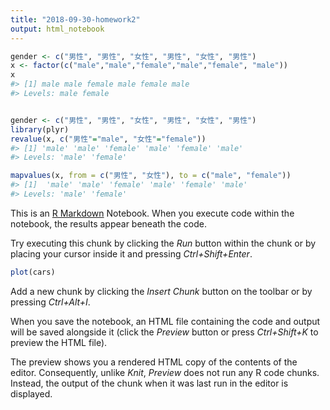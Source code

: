 ```yaml
---
title: "2018-09-30-homework2"
output: html_notebook
---
```

```r
gender <- c("男性", "男性", "女性", "男性", "女性", "男性")
x <- factor(c("male","male","female","male","female", "male"))
x
#> [1] male male female male female male
#> Levels: male female



```

```r
gender <- c("男性", "男性", "女性", "男性", "女性", "男性")
library(plyr)
revalue(x, c("男性"="male", "女性"="female"))
#> [1] 'male' 'male' 'female' 'male' 'female' 'male'  
#> Levels: 'male' 'female'

mapvalues(x, from = c("男性", "女性"), to = c("male", "female"))
#> [1]  'male' 'male' 'female' 'male' 'female' 'male' 
#> Levels: 'male' 'female'
```

This is an [R Markdown](http://rmarkdown.rstudio.com) Notebook. When you execute code within the notebook, the results appear beneath the code. 

Try executing this chunk by clicking the *Run* button within the chunk or by placing your cursor inside it and pressing *Ctrl+Shift+Enter*. 

```r
plot(cars)
```

Add a new chunk by clicking the *Insert Chunk* button on the toolbar or by pressing *Ctrl+Alt+I*.

When you save the notebook, an HTML file containing the code and output will be saved alongside it (click the *Preview* button or press *Ctrl+Shift+K* to preview the HTML file).

The preview shows you a rendered HTML copy of the contents of the editor. Consequently, unlike *Knit*, *Preview* does not run any R code chunks. Instead, the output of the chunk when it was last run in the editor is displayed.
